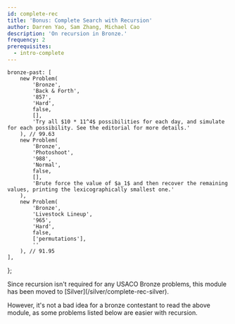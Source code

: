 ```yaml
---
id: complete-rec
title: 'Bonus: Complete Search with Recursion'
author: Darren Yao, Sam Zhang, Michael Cao
description: 'On recursion in Bronze.'
frequency: 2
prerequisites:
  - intro-complete
---
```



	bronze-past: [
		new Problem(
			'Bronze',
			'Back & Forth',
			'857',
			'Hard',
			false,
			[],
			'Try all $10 * 11^4$ possibilities for each day, and simulate for each possibility. See the editorial for more details.'
		), // 99.63
        new Problem(
            'Bronze',
            'Photoshoot',
            '988',
            'Normal',
            false,
            [],
            'Brute force the value of $a_1$ and then recover the remaining values, printing the lexicographically smallest one.'
        ),
		new Problem(
			'Bronze',
			'Livestock Lineup',
			'965',
			'Hard',
			false,
			['permutations'],
			''
		), // 91.95
	],
};

<Info title = "Update">
Since recursion isn't required for any USACO Bronze problems, this module has been moved to [Silver](/silver/complete-rec-silver). 

However, it's not a bad idea for a bronze contestant to read the above module, as some problems listed below are easier with recursion.
</Warning>

<Problems problems={problems.bronze-past} />
